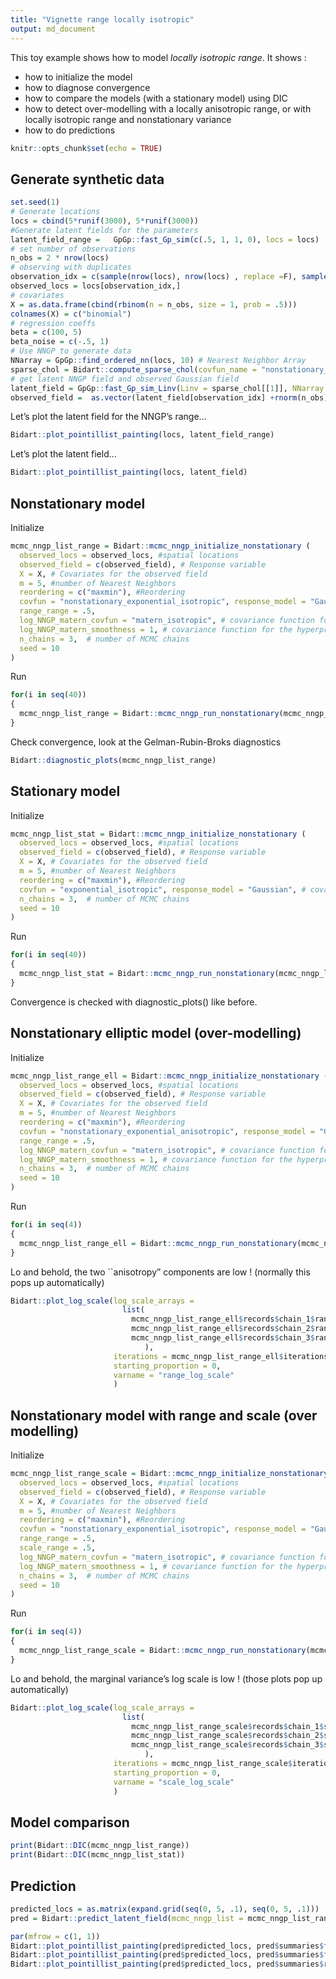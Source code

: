 ```yaml
---
title: "Vignette range locally isotropic"
output: md_document
---
```


This toy example shows how to model *locally isotropic range*.
It shows : 

- how to initialize the model
- how to diagnose convergence
- how to compare the models (with a stationary model) using DIC
- how to detect over-modelling with a locally anisotropic range, or with locally isotropic range and nonstationary variance
- how to do predictions



```r
knitr::opts_chunk$set(echo = TRUE)
```

## Generate synthetic data
```r
set.seed(1)
# Generate locations
locs = cbind(5*runif(3000), 5*runif(3000))
#Generate latent fields for the parameters
latent_field_range =   GpGp::fast_Gp_sim(c(.5, 1, 1, 0), locs = locs)
# set number of observations
n_obs = 2 * nrow(locs)
# observing with duplicates
observation_idx = c(sample(nrow(locs), nrow(locs) , replace =F), sample(nrow(locs), n_obs - nrow(locs) , replace =T))
observed_locs = locs[observation_idx,]
# covariates
X = as.data.frame(cbind(rbinom(n = n_obs, size = 1, prob = .5)))
colnames(X) = c("binomial")
# regression coeffs
beta = c(100, 5)
beta_noise = c(-.5, 1)
# Use NNGP to generate data
NNarray = GpGp::find_ordered_nn(locs, 10) # Nearest Neighbor Array
sparse_chol = Bidart::compute_sparse_chol(covfun_name = "nonstationary_exponential_isotropic", range_beta = log(.1), locs = locs, NNarray = NNarray, range_field =  latent_field_range, range_X = as.matrix(rep(1, nrow(locs)))) # stationary covariance
# get latent NNGP field and observed Gaussian field
latent_field = GpGp::fast_Gp_sim_Linv(Linv = sparse_chol[[1]], NNarray = NNarray)
observed_field =  as.vector(latent_field[observation_idx] +rnorm(n_obs)+ cbind(1, as.matrix(X))%*%beta)
```

Let's plot the latent field for the NNGP's range...

```r
Bidart::plot_pointillist_painting(locs, latent_field_range)
```

Let's plot the latent field...
```r
Bidart::plot_pointillist_painting(locs, latent_field)
```

## Nonstationary model 

Initialize
```r
mcmc_nngp_list_range = Bidart::mcmc_nngp_initialize_nonstationary (
  observed_locs = observed_locs, #spatial locations
  observed_field = c(observed_field), # Response variable
  X = X, # Covariates for the observed field
  m = 5, #number of Nearest Neighbors
  reordering = c("maxmin"), #Reordering
  covfun = "nonstationary_exponential_isotropic", response_model = "Gaussian", # covariance model and response model
  range_range = .5, 
  log_NNGP_matern_covfun = "matern_isotropic", # covariance function for the hyperpriors
  log_NNGP_matern_smoothness = 1, # covariance function for the hyperpriors
  n_chains = 3,  # number of MCMC chains
  seed = 10
)
```


Run
```r
for(i in seq(40))
{
  mcmc_nngp_list_range = Bidart::mcmc_nngp_run_nonstationary(mcmc_nngp_list_range, n_iterations_update = 100, n_cycles = 1)
}
```

Check convergence, look at the Gelman-Rubin-Broks diagnostics
```r
Bidart::diagnostic_plots(mcmc_nngp_list_range)
```

## Stationary model 

Initialize
```r
mcmc_nngp_list_stat = Bidart::mcmc_nngp_initialize_nonstationary (
  observed_locs = observed_locs, #spatial locations
  observed_field = c(observed_field), # Response variable
  X = X, # Covariates for the observed field
  m = 5, #number of Nearest Neighbors
  reordering = c("maxmin"), #Reordering
  covfun = "exponential_isotropic", response_model = "Gaussian", # covariance model and response model
  n_chains = 3,  # number of MCMC chains
  seed = 10
)
```

Run
```r
for(i in seq(40))
{
  mcmc_nngp_list_stat = Bidart::mcmc_nngp_run_nonstationary(mcmc_nngp_list_stat, n_iterations_update = 100, n_cycles = 1)
}
```

Convergence is checked with diagnostic_plots() like before.


## Nonstationary elliptic model (over-modelling)

Initialize
```r
mcmc_nngp_list_range_ell = Bidart::mcmc_nngp_initialize_nonstationary (
  observed_locs = observed_locs, #spatial locations
  observed_field = c(observed_field), # Response variable
  X = X, # Covariates for the observed field
  m = 5, #number of Nearest Neighbors
  reordering = c("maxmin"), #Reordering
  covfun = "nonstationary_exponential_anisotropic", response_model = "Gaussian", # covariance model and response model
  range_range = .5, 
  log_NNGP_matern_covfun = "matern_isotropic", # covariance function for the hyperpriors
  log_NNGP_matern_smoothness = 1, # covariance function for the hyperpriors
  n_chains = 3,  # number of MCMC chains
  seed = 10
)
```


Run
```r
for(i in seq(4))
{
  mcmc_nngp_list_range_ell = Bidart::mcmc_nngp_run_nonstationary(mcmc_nngp_list_range_ell, n_iterations_update = 100, n_cycles = 1)
}
```


Lo and behold, the two ``anisotropy" components are low ! (normally this pops up automatically)
```r
Bidart::plot_log_scale(log_scale_arrays =
                         list(
                           mcmc_nngp_list_range_ell$records$chain_1$range_log_scale,
                           mcmc_nngp_list_range_ell$records$chain_2$range_log_scale,
                           mcmc_nngp_list_range_ell$records$chain_3$range_log_scale
                              ), 
                       iterations = mcmc_nngp_list_range_ell$iterations$thinning, 
                       starting_proportion = 0, 
                       varname = "range_log_scale"
                       )
```



## Nonstationary model with range and scale (over modelling)

Initialize
```r
mcmc_nngp_list_range_scale = Bidart::mcmc_nngp_initialize_nonstationary (
  observed_locs = observed_locs, #spatial locations
  observed_field = c(observed_field), # Response variable
  X = X, # Covariates for the observed field
  m = 5, #number of Nearest Neighbors
  reordering = c("maxmin"), #Reordering
  covfun = "nonstationary_exponential_isotropic", response_model = "Gaussian", # covariance model and response model
  range_range = .5, 
  scale_range = .5, 
  log_NNGP_matern_covfun = "matern_isotropic", # covariance function for the hyperpriors
  log_NNGP_matern_smoothness = 1, # covariance function for the hyperpriors
  n_chains = 3,  # number of MCMC chains
  seed = 10
)
```


Run
```r
for(i in seq(4))
{
  mcmc_nngp_list_range_scale = Bidart::mcmc_nngp_run_nonstationary(mcmc_nngp_list_range_scale, n_iterations_update = 100, n_cycles = 1)
}
```

Lo and behold, the marginal variance's log scale is low ! (those plots pop up automatically)
```r
Bidart::plot_log_scale(log_scale_arrays =
                         list(
                           mcmc_nngp_list_range_scale$records$chain_1$scale_log_scale,
                           mcmc_nngp_list_range_scale$records$chain_2$scale_log_scale,
                           mcmc_nngp_list_range_scale$records$chain_3$scale_log_scale
                              ), 
                       iterations = mcmc_nngp_list_range_scale$iterations$thinning, 
                       starting_proportion = 0, 
                       varname = "scale_log_scale"
                       )
```

## Model comparison

```r
print(Bidart::DIC(mcmc_nngp_list_range))
print(Bidart::DIC(mcmc_nngp_list_stat))
```

## Prediction


```r
predicted_locs = as.matrix(expand.grid(seq(0, 5, .1), seq(0, 5, .1)))
pred = Bidart::predict_latent_field(mcmc_nngp_list = mcmc_nngp_list_range, predicted_locs = predicted_locs)
```
```r
par(mfrow = c(1, 1))
Bidart::plot_pointillist_painting(pred$predicted_locs, pred$summaries$field[1,,], cex = 1.8, main = "predicted mean")
Bidart::plot_pointillist_painting(pred$predicted_locs, pred$summaries$field[5,,], cex = 1.8, main = "standard deviation of the prediction")
Bidart::plot_pointillist_painting(pred$predicted_locs, pred$summaries$range_field[1,,], cex = 1.8, main = "latent range field")
```
